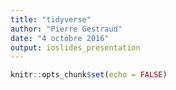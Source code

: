 ```yaml
---
title: "tidyverse"
author: "Pierre Gestraud"
date: "4 octobre 2016"
output: ioslides_presentation
---
```


```r
knitr::opts_chunk$set(echo = FALSE)
```
